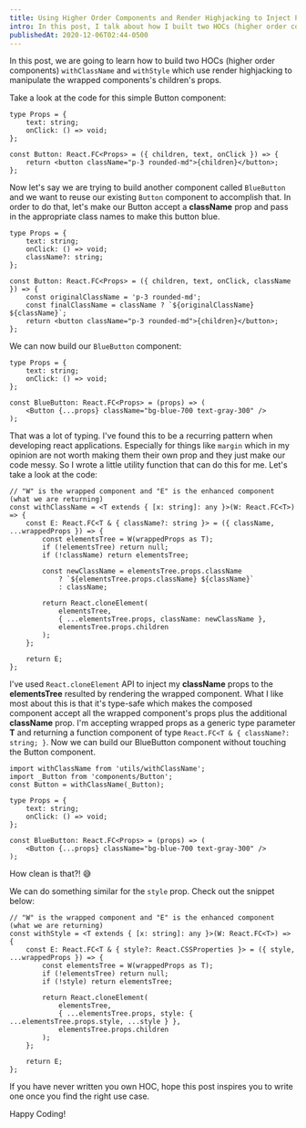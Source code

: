 ```yaml
---
title: Using Higher Order Components and Render Highjacking to Inject Props to Children
intro: In this post, I talk about how I built two HOCs (higher order components) "withClassName" and "withStyle" to help me build more composeable React components
publishedAt: 2020-12-06T02:44-0500
---
```


In this post, we are going to learn how to build two HOCs (higher order components) `withClassName` and `withStyle` which use render highjacking to manipulate the wrapped components's children's props.

Take a look at the code for this simple Button component:

```tsx
type Props = {
	text: string;
	onClick: () => void;
};

const Button: React.FC<Props> = ({ children, text, onClick }) => {
	return <button className="p-3 rounded-md">{children}</button>;
};
```

Now let's say we are trying to build another component called `BlueButton` and we want to reuse our existing `Button` component to accomplish that. In order to do that, let's make our Button accept a **className** prop and pass in the appropriate class names to make this button blue.

```tsx
type Props = {
	text: string;
	onClick: () => void;
	className?: string;
};

const Button: React.FC<Props> = ({ children, text, onClick, className }) => {
	const originalClassName = 'p-3 rounded-md';
	const finalClassName = className ? `${originalClassName} ${className}`;
	return <button className="p-3 rounded-md">{children}</button>;
};
```

We can now build our `BlueButton` component:

```tsx
type Props = {
	text: string;
	onClick: () => void;
};

const BlueButton: React.FC<Props> = (props) => (
	<Button {...props} className="bg-blue-700 text-gray-300" />
);
```

That was a lot of typing. I've found this to be a recurring pattern when developing react applications. Especially for things like `margin` which in my opinion are not worth making them their own prop and they just make our code messy. So I wrote a little utility function that can do this for me. Let's take a look at the code:

```tsx
// "W" is the wrapped component and "E" is the enhanced component (what we are returning)
const withClassName = <T extends { [x: string]: any }>(W: React.FC<T>) => {
	const E: React.FC<T & { className?: string }> = ({ className, ...wrappedProps }) => {
		const elementsTree = W(wrappedProps as T);
		if (!elementsTree) return null;
		if (!className) return elementsTree;

		const newClassName = elementsTree.props.className
			? `${elementsTree.props.className} ${className}`
			: className;

		return React.cloneElement(
			elementsTree,
			{ ...elementsTree.props, className: newClassName },
			elementsTree.props.children
		);
	};

	return E;
};
```

I've used `React.cloneElement` API to inject my **className** props to the **elementsTree** resulted by rendering the wrapped component. What I like most about this is that it's type-safe which makes the composed component accept all the wrapped component's props plus the additional **className** prop. I'm accepting wrapped props as a generic type parameter **T** and returning a function component of type `React.FC<T & { className?: string; }`. Now we can build our BlueButton component without touching the Button component.

```tsx
import withClassName from 'utils/withClassName';
import _Button from 'components/Button';
const Button = withClassName(_Button);

type Props = {
	text: string;
	onClick: () => void;
};

const BlueButton: React.FC<Props> = (props) => (
	<Button {...props} className="bg-blue-700 text-gray-300" />
);
```

How clean is that?! 😅

We can do something similar for the `style` prop. Check out the snippet below:

```tsx
// "W" is the wrapped component and "E" is the enhanced component (what we are returning)
const withStyle = <T extends { [x: string]: any }>(W: React.FC<T>) => {
	const E: React.FC<T & { style?: React.CSSProperties }> = ({ style, ...wrappedProps }) => {
		const elementsTree = W(wrappedProps as T);
		if (!elementsTree) return null;
		if (!style) return elementsTree;

		return React.cloneElement(
			elementsTree,
			{ ...elementsTree.props, style: { ...elementsTree.props.style, ...style } },
			elementsTree.props.children
		);
	};

	return E;
};
```

If you have never written you own HOC, hope this post inspires you to write one once you find the right use case.

Happy Coding!
